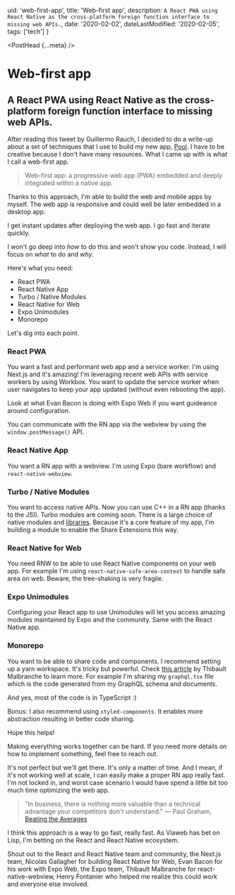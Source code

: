   uid: 'web-first-app',
  title: 'Web-first app',
  description: `A React PWA using React Native as the cross-platform foreign function interface to missing web APIs.`,
  date: '2020-02-02',
  dateLastModified: '2020-02-05',
  tags: ['tech']
}

<PostHead {...meta} />

# Web-first app

## A React PWA using React Native as the cross-platform foreign function interface to missing web APIs.

<Tweet id="1223446855482167302" />

After reading this tweet by Guillermo Rauch, I decided to do a write-up about a set of techniques that I use to build my new app, [Pool](https://poolmessenger.com). I have to be creative because I don't have many resources. What I came up with is what I call a web-first app.

> Web-first app: a progressive web app (PWA) embedded and deeply integrated within a native app.

Thanks to this approach, I'm able to build the web and mobile apps by myself. The web app is responsive and could well be later embedded in a desktop app.

I get instant updates after deploying the web app. I go fast and iterate quickly.

I won't go deep into _how_ to do this and won't show you code. Instead, I will focus on _what_ to do and _why_.

Here's what you need:

- React PWA
- React Native App
- Turbo / Native Modules
- React Native for Web
- Expo Unimodules
- Monorepo

Let's dig into each point.

### React PWA

You want a fast and performant web app and a service worker. I'm using Next.js and it's amazing! I'm leveraging recent web APIs with service workers by using Workbox. You want to update the service worker when user navigates to keep your app updated (without even rebooting the app).

Look at what Evan Bacon is doing with Expo Web if you want guideance around configuration.

You can communicate with the RN app via the webview by using the `window.postMessage()` API.

### React Native App

You want a RN app with a webview. I'm using Expo (bare workflow) and `react-native-webview`.

### Turbo / Native Modules

You want to access native APIs. Now you can use C++ in a RN app (thanks to the JSI). Turbo modules are coming soon. There is a large choice of native modules and [libraries](https://www.native.directory). Because it's a core feature of my app, I'm building a module to enable the Share Extensions this way.

### React Native for Web

You need RNW to be able to use React Native components on your web app. For example I'm using `react-native-safe-area-context` to handle safe area on web. Beware, the tree-shaking is very fragile.

### Expo Unimodules

Configuring your React app to use Unimodules will let you access amazing modules maintained by Expo and the community. Same with the React Native app.

### Monorepo

You want to be able to share code and components. I recommend setting up a yarn workspace. It's tricky but powerful. Check [this article](https://engineering.brigad.co/react-native-monorepos-code-sharing-f6c08172b417) by Thibault Malbranche to learn more. For example I'm sharing my `graphql.tsx` file which is the code generated from my GraphQL schema and documents.

And yes, most of the code is in TypeScript :)

Bonus: I also recommend using `styled-components`. It enables more abstraction resulting in better code sharing.

Hope this helps!

Making everything works together can be hard. If you need more details on how to implement something, feel free to reach out.

It's not perfect but we'll get there. It's only a matter of time. And I mean, if it's not working well at scale, I can easily make a proper RN app really fast. I'm not locked in, and worst case scenario I would have spend a little bit too much time optimizing the web app.

> "In business, there is nothing more valuable than a technical advantage your competitors don't understand." — Paul Graham, [Beating the Averages](http://www.paulgraham.com/avg.html)

I think this approach is a way to go fast, really fast. As Viaweb has bet on Lisp, I'm betting on the React and React Native ecosystem.

Shout out to the React and React Native team and community, the Next.js team, Nicolas Gallagher for building React Native for Web, Evan Bacon for his work with Expo Web, the Expo team, Thibault Malbranche for react-native-webview, Henry Fontanier who helped me realize this could work and everyone else involved.
